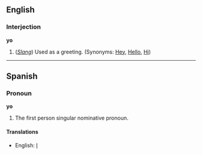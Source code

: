==English==
===Interjection===
'''yo'''

# (''[[Slang]]'') Used as a greeting. (Synonyms: [[Hey]], [[Hello]], [[Hi]])

----

==Spanish==
===Pronoun===
'''yo'''

# The first person singular nominative pronoun.

====Translations====
*English: [[I]]